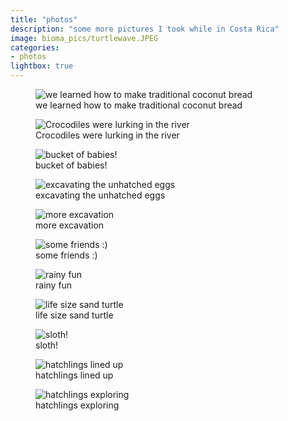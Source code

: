 ```yaml
---
title: "photos"
description: "some more pictures I took while in Costa Rica"
image: bioma_pics/turtlewave.JPEG
categories: 
- photos 
lightbox: true
---
```


![we learned how to make traditional coconut bread](bioma_pics/bread.png){group="my-gallery"}

![Crocodiles were lurking in the river](bioma_pics/croc.png){group="my-gallery"}

![bucket of babies!](bioma_pics/bucket.png)

![excavating the unhatched eggs](bioma_pics/egg.png){group="my-gallery"}

![more excavation](bioma_pics/egg2.png){group="my-gallery"}

![some friends :)](bioma_pics/friends.JPEG){group="my-gallery"}


![rainy fun](bioma_pics/rain.jpg){group="my-gallery"}

![life size sand turtle](bioma_pics/sand_turtle.JPEG){group="my-gallery"}

![sloth!](bioma_pics/sloth.png){group="my-gallery"}

![hatchlings lined up](bioma_pics/turtleline.png){group="my-gallery"}

![hatchlings exploring](bioma_pics/turtlewave.JPEG){group="my-gallery"}

